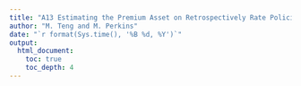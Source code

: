 ```yaml
---
title: "A13 Estimating the Premium Asset on Retrospectively Rate Policies"
author: "M. Teng and M. Perkins"
date: "`r format(Sys.time(), '%B %d, %Y')`"
output: 
  html_document:
    toc: true
    toc_depth: 4
---
```


